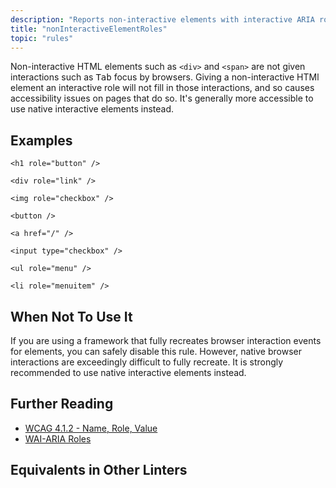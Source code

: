 ```yaml
---
description: "Reports non-interactive elements with interactive ARIA roles."
title: "nonInteractiveElementRoles"
topic: "rules"
---
```



<RuleSummary plugin="jsx" rule="nonInteractiveElementRoles" />

Non-interactive HTML elements such as `<div>` and `<span>` are not given interactions such as <kbd>Tab</kbd> focus by browsers.
Giving a non-interactive HTMl element an interactive role will not fill in those interactions, and so causes accessibility issues on pages that do so.
It's generally more accessible to use native interactive elements instead.

## Examples

<Tabs>
<TabItem label="❌ Incorrect">

```tsx
<h1 role="button" />
```

```tsx
<div role="link" />
```

```tsx
<img role="checkbox" />
```

</TabItem>
<TabItem label="✅ Correct">

```tsx
<button />
```

```tsx
<a href="/" />
```

```tsx
<input type="checkbox" />
```

```tsx
<ul role="menu" />
```

```tsx
<li role="menuitem" />
```

</TabItem>
</Tabs>

## When Not To Use It

If you are using a framework that fully recreates browser interaction events for elements, you can safely disable this rule.
However, native browser interactions are exceedingly difficult to fully recreate.
It is strongly recommended to use native interactive elements instead.

## Further Reading

- [WCAG 4.1.2 - Name, Role, Value](https://www.w3.org/WAI/WCAG21/Understanding/name-role-value)
- [WAI-ARIA Roles](https://www.w3.org/TR/wai-aria-1.1/#usage_intro)

## Equivalents in Other Linters

<RuleEquivalents pluginId="jsx" ruleId="nonInteractiveElementRoles" />
